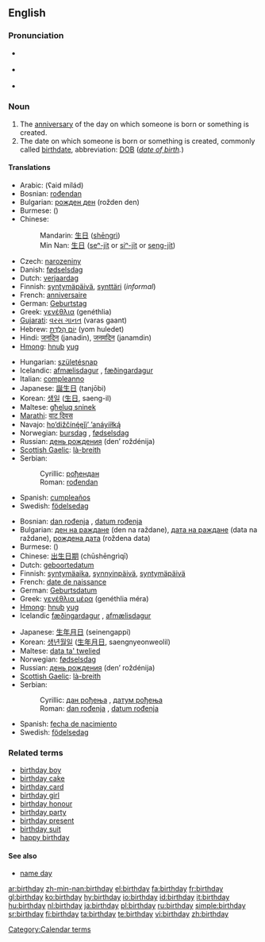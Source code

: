 {{wikipedia}}
==English==

===Pronunciation===
*{{italbrac|[[RP]]}} {{IPA|/ˈbɜːθ.deɪ/}}
*{{italbrac|US}} {{IPA|/ˈbɝːθ.deɪ/}}
*{{audio|en-us-birthday.ogg|Audio (US)}}

===Noun===
{{en-noun}}

# The [[anniversary]] of the day on which someone is born or something is created.
# The date on which someone is born or something is created, commonly called [[birthdate]], abbreviation: [[DOB]] (''[[date of birth]].'')

====Translations====
{{trans-top|anniversary}}
*Arabic: {{ARchar|[[عيد ميلاد]]}} {{m}} (ʕaid mílád)
*Bosnian: [[rođendan#Bosnian|rođendan]] {{m}}
*Bulgarian: [[рожден ден]] (rožden den)
*Burmese: ({{IPA|/mwèː.nḛː/}})
*Chinese:
*:Mandarin: [[生日]] ([[shēngrì]])
*:Min Nan: [[生日]] ([[seⁿ-ji̍t]] or [[siⁿ-ji̍t]] or [[seng-ji̍t]])
*Czech: [[narozeniny]] {{f}} {{p}}
*Danish: [[fødselsdag]] {{c}}
*Dutch: [[verjaardag]] {{m}}
*Finnish: [[syntymäpäivä]], [[synttäri]] (''informal'')
*French: [[anniversaire]] {{m}}
*German: [[Geburtstag]] {{m}}
*Greek: [[γενέθλια]] (genéthlia)
*[[Gujarati]]: [[વરસ ગાનત]] (varas gaant)
*Hebrew: [[יום הולדת|יוֹם הֻלֶּדֶת]] (yom huledet) {{m}}
*Hindi: [[जनदिन]] (janadin), [[जनमदिन]] (janamdin)
*[[Hmong]]: [[hnub]] [[yug]]
{{trans-mid}}
*Hungarian: [[születésnap]]
*Icelandic: [[afmælisdagur]] {{m}}, [[fæðingardagur]] {{m}}
*Italian: [[compleanno]] {{m}}
*Japanese: [[誕生日]] (tanjōbi)
*Korean: [[생일]] ([[生日]], saeng-il)
*Maltese: [[għeluq sninek]]
*[[Marathi]]: [[वाट दिवस]]
*Navajo: [[hoʼdižčínę́ęǰįʼ ʼanáyííłką́]]
*Norwegian: [[bursdag]] {{m}}, [[fødselsdag]] {{m}}
*Russian: [[день рождения]] (den’ roždénija) {{m}}
*[[Scottish Gaelic]]: [[là-breith]] {{m}}
*Serbian:
*:Cyrillic: [[рођендан#Serbian|рођендан]] {{m}}
*:Roman: [[rođendan#Serbian|rođendan]] {{m}}
*Spanish: [[cumpleaños]] {{m}}
*Swedish: [[födelsedag]] {{c}}
{{trans-bottom}}

{{trans-top|date of birth}}
*Bosnian: [[dan rođenja#Bosnian|dan rođenja]] {{m}}, [[datum rođenja#Bosnian|datum rođenja]] {{m}}
*Bulgarian: [[ден на раждане]] (den na raždane), [[дата на раждане]] (data na raždane), [[рождена дата]] (roždena data)
*Burmese: ({{IPA|/mwèː.nḛː/}})
*Chinese: [[出生日期]] (chūshēngrìqī)
*Dutch: [[geboortedatum]] {{m}}
*Finnish: [[syntymäaika]], [[synnyinpäivä]], [[syntymäpäivä]]
*French: [[date de naissance]] {{f}}
*German: [[Geburtsdatum]] {{n}}
*Greek: [[γενέθλια μέρα]] (genéthlia méra) {{f}}
*[[Hmong]]: [[hnub]] [[yug]]
*Icelandic [[fæðingardagur]] {{m}}, [[afmælisdagur]] {{m}}
{{trans-mid}}
*Japanese: [[生年月日]] (seinengappi)
*Korean: [[생년월일]] ([[生年月日]], saengnyeonweolil)
*Maltese: [[data ta' twelied]]
*Norwegian: [[fødselsdag]] {{m}}
*Russian: [[день рождения]] (den’ roždénija) {{m}}
*[[Scottish Gaelic]]: [[là-breith]] {{m}}
*Serbian:
*:Cyrillic: [[дан рођења#Serbian|дан рођења]] {{m}}, [[датум рођења#Serbian|датум рођења]] {{m}}
*:Roman: [[dan rođenja#Serbian|dan rođenja]] {{m}}, [[datum rođenja#Serbian|datum rođenja]] {{m}}
*Spanish: [[fecha de nacimiento]]  {{f}}
*Swedish: [[födelsedag]] {{c}}
{{trans-bottom}}

===Related terms===
*[[birthday boy]]
*[[birthday cake]]
*[[birthday card]]
*[[birthday girl]]
*[[birthday honour]]
*[[birthday party]]
*[[birthday present]]
*[[birthday suit]]
*[[happy birthday]]

====See also====
{{rfc-level|See also at L4+ not in L3 POS section (AutoFormat would have corrected level of Related terms)}}
*[[name day]]

[[Category:Calendar terms]]

[[ar:birthday]]
[[zh-min-nan:birthday]]
[[el:birthday]]
[[fa:birthday]]
[[fr:birthday]]
[[gl:birthday]]
[[ko:birthday]]
[[hy:birthday]]
[[io:birthday]]
[[id:birthday]]
[[it:birthday]]
[[hu:birthday]]
[[nl:birthday]]
[[ja:birthday]]
[[pl:birthday]]
[[ru:birthday]]
[[simple:birthday]]
[[sr:birthday]]
[[fi:birthday]]
[[ta:birthday]]
[[te:birthday]]
[[vi:birthday]]
[[zh:birthday]]